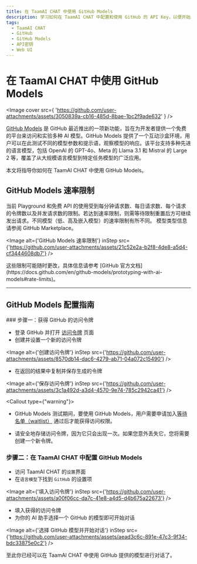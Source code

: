 ```yaml
---
title: 在 TaamAI CHAT 中使用 GitHub Models
description: 学习如何在 TaamAI CHAT 中配置和使用 GitHub 的 API Key，以便开始对话和交互。
tags:
  - TaamAI CHAT
  - GitHub
  - GitHub Models
  - API密钥
  - Web UI
---
```


# 在 TaamAI CHAT 中使用 GitHub Models

<Image
  cover
  src={
    'https://github.com/user-attachments/assets/3050839a-cb16-485d-8bae-1bc2f9ade632'
  }
/>

[GitHub Models](https://github.com/marketplace/models) 是 GitHub 最近推出的一项新功能，旨在为开发者提供一个免费的平台来访问和实验多种 AI 模型。GitHub Models 提供了一个互动沙盒环境，用户可以在此测试不同的模型参数和提示语，观察模型的响应。该平台支持多种先进的语言模型，包括 OpenAI 的 GPT-4o、Meta 的 Llama 3.1 和 Mistral 的 Large 2 等，覆盖了从大规模语言模型到特定任务模型的广泛应用。

本文将指导你如何在 TaamAI CHAT 中使用 GitHub Models。

## GitHub Models 速率限制

当前 Playground 和免费 API 的使用受到每分钟请求数、每日请求数、每个请求的令牌数以及并发请求数的限制。若达到速率限制，则需等待限制重置后方可继续发出请求。不同模型（低、高及嵌入模型）的速率限制有所不同。  模型类型信息请参阅 GitHub Marketplace。

<Image
  alt={'GitHub Models 速率限制'}
  inStep
  src={'https://github.com/user-attachments/assets/21c52e2a-b2f8-4de8-a5d4-cf3444608db7'}
/>

<Callout type="note">
  这些限制可能随时更改，具体信息请参考 [GitHub 官方文档](https://docs.github.com/en/github-models/prototyping-with-ai-models#rate-limits)。
</Callout>

---

## GitHub Models 配置指南

<Steps>
### 步骤一：获得 GitHub 的访问令牌

- 登录 GitHub 并打开 [访问令牌](https://github.com/settings/tokens) 页面
- 创建并设置一个新的访问令牌

<Image
  alt={'创建访问令牌'}
  inStep
  src={'https://github.com/user-attachments/assets/8570db14-dac6-4279-ab71-04a072c15490'}
/>

- 在返回的结果中复制并保存生成的令牌

<Image
  alt={'保存访问令牌'}
  inStep
  src={'https://github.com/user-attachments/assets/3c1a492d-a3d4-4570-9e74-785c2942ca41'}
/>

<Callout type={"warning"}>
  - GitHub Models 测试期间，要使用 GitHub Models，用户需要申请加入[等待名单（waitlist）](https://github.com/marketplace/models/waitlist/join) 通过后才能获得访问权限。

  - 请安全地存储访问令牌，因为它只会出现一次。如果您意外丢失它，您将需要创建一个新令牌。
</Callout>

### 步骤二：在 TaamAI CHAT 中配置 GitHub Models

- 访问 TaamAI CHAT 的`设置`界面
- 在`语言模型`下找到 `GitHub` 的设置项

<Image
  alt={'填入访问令牌'}
  inStep
  src={'https://github.com/user-attachments/assets/a00f06cc-da7c-41e8-a4d5-d4b675a22673'}
/>

- 填入获得的访问令牌
- 为你的 AI 助手选择一个 GitHub 的模型即可开始对话

<Image
  alt={'选择 GitHub 模型并开始对话'}
  inStep
  src={'https://github.com/user-attachments/assets/aead3c6c-891e-47c3-9f34-bdc33875e0c2'}
/>

</Steps>

至此你已经可以在 TaamAI CHAT 中使用 GitHub 提供的模型进行对话了。
